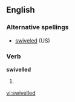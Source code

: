 ==English==

===Alternative spellings===
*[[swiveled]] (US)

===Verb===
'''swivelled'''

# {{British}} {{past of|[[swivel]]}}

[[vi:swivelled]]